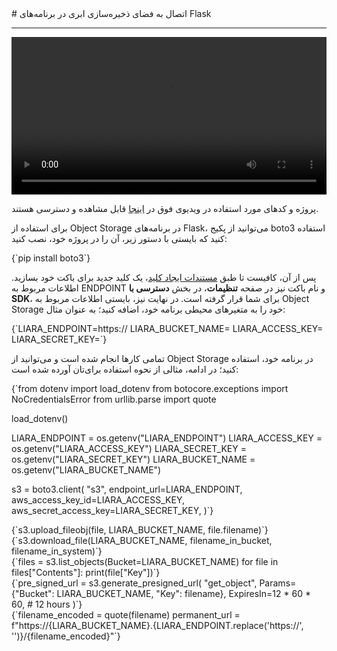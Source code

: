 

<Layout>
<Head>
<title>مستندات اتصال به Object Storage در Flask - لیارا</title>
<meta property="og:title" content="مستندات خدمات رایانش ابری لیارا" />
<meta property="og:description" content="مستندات مربوط به اتصال به فضای ذخیره‌سازی ابری یا Object Storage با AWS SDK S3 در فریم‌ورک Flask در لیارا"  />
<meta property="og:image" content="https://media.liara.ir/logos/liara-poster.jpg" />
</Head>
# اتصال به فضای ذخیره‌سازی ابری در برنامه‌های Flask
<hr className="mb-2" />

<video
  src="https://media.liara.ir/flask/flask-object-storage.mp4"
  controls="controls"
  className="block w-full"
  width="100%"
/>

<div className="h-2" />
<Alert variant="success">
<p>
پروژه و کدهای مورد استفاده در ویدیوی فوق در <a href="https://github.com/liara-cloud/flask-getting-started/tree/object-storage" className="text-[#2196f3] ">اینجا</a> قابل مشاهده و دسترسی هستند.
</p>
</Alert>

برای استفاده از Object Storage در برنامه‌های Flask، می‌توانید از 
پکیج <Important>boto3</Important> استفاده کنید که بایستی با دستور زیر، آن را در پروژه خود، نصب کنید:

<div className="h-2" />
<div dir='ltr'>
    <Highlight className="bash">
        {`pip install boto3`}
    </Highlight>
</div>
<div className="h-2" />

پس از آن، کافیست تا طبق <a href="/object-storage/how-tos/create-key" className="text-[#2196f3] ">مستندات ایجاد کلید</a>، یک کلید جدید برای باکت خود بسازید.
اطلاعات مربوط به ENDPOINT و نام باکت نیز در صفحه **تنظیمات**، در بخش **دسترسی با SDK**، 
برای شما قرار گرفته است.
در نهایت نیز، بایستی 
اطلاعات مربوط به Object Storage خود را 
به متغیرهای محیطی برنامه خود، اضافه کنید؛ به عنوان مثال:

<div className="h-2" />
<div dir='ltr'>
    <Highlight className="bash">
        {`LIARA_ENDPOINT=https://<Liara Bucket Endpoint>
LIARA_BUCKET_NAME=<Bucket Name>
LIARA_ACCESS_KEY=<Access Key>
LIARA_SECRET_KEY=<Secret Key>`}
    </Highlight>
</div>
<div className="h-2" />

تمامی کارها انجام شده است و می‌توانید از Object Storage در برنامه خود، استفاده کنید؛
در ادامه، مثالی از نحوه استفاده برای‌تان آورده شده است: 

<Section id="connect-code" title="پیکربندی اولیه و اتصال به باکت در برنامه" />
<div className="h-2" />
<div dir='ltr'>
    <Highlight className="py">
        {`from dotenv import load_dotenv
from botocore.exceptions import NoCredentialsError
from urllib.parse import quote

load_dotenv()

LIARA_ENDPOINT = os.getenv("LIARA_ENDPOINT")
LIARA_ACCESS_KEY = os.getenv("LIARA_ACCESS_KEY")
LIARA_SECRET_KEY = os.getenv("LIARA_SECRET_KEY")
LIARA_BUCKET_NAME = os.getenv("LIARA_BUCKET_NAME")

s3 = boto3.client(
    "s3",
    endpoint_url=LIARA_ENDPOINT,
    aws_access_key_id=LIARA_ACCESS_KEY,
    aws_secret_access_key=LIARA_SECRET_KEY,
)`}
    </Highlight>
</div>
<div className="h-2" />

<Section id="upload-file" title="آپلود فایل" />
<div className="h-2" />
<div dir='ltr'>
    <Highlight className="py">
        {`s3.upload_fileobj(file, LIARA_BUCKET_NAME, file.filename)`}
    </Highlight>
</div>
<div className="h-2" />

<Section id="download-file" title="دانلود فایل" />
<div className="h-2" />
<div dir='ltr'>
    <Highlight className="py">
        {`s3.download_file(LIARA_BUCKET_NAME, filename_in_bucket, filename_in_system)`}
    </Highlight>
</div>
<div className="h-2" />

<Section id="list-files" title="دریافت لیست فایل‌های یک باکت" />
<div className="h-2" />
<div dir='ltr'>
    <Highlight className="py">
        {`files = s3.list_objects(Bucket=LIARA_BUCKET_NAME)
for file in files["Contents"]:
    print(file["Key"])`}
    </Highlight>
</div>
<div className="h-2" />

<Section id="temp-link-file" title="دریافت لینک موقت دانلود فایل‌ها" />
<div className="h-2" />
<div dir='ltr'>
    <Highlight className="py">
        {`pre_signed_url = s3.generate_presigned_url(
    "get_object",
    Params={"Bucket": LIARA_BUCKET_NAME, "Key": filename},
    ExpiresIn=12 * 60 * 60,  # 12 hours
)`}
    </Highlight>
</div>
<div className="h-2" />

<Section id="permanent-link-file" title="دریافت لینک دائمی دانلود فایل‌ها" />
<div className="h-2" />
<div dir='ltr'>
    <Highlight className="py">
        {`filename_encoded = quote(filename)
permanent_url = f"https://{LIARA_BUCKET_NAME}.{LIARA_ENDPOINT.replace('https://', '')}/{filename_encoded}"`}
    </Highlight>
</div>
<div className="h-2" />

</Layout>